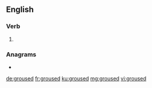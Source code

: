 ==English==

===Verb===
{{head|en|verb form}}

# {{en-past of|grouse}}

===Anagrams===
* {{l|en|drogues}}

[[de:groused]]
[[fr:groused]]
[[ku:groused]]
[[mg:groused]]
[[vi:groused]]